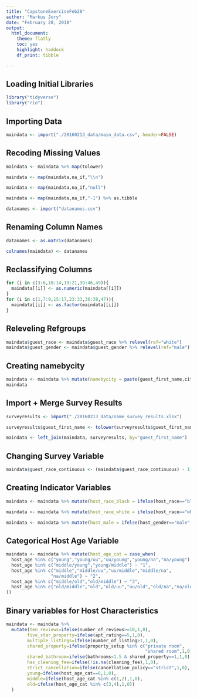 ```yaml
---
title: "CapstoneExerciseFeb28"
author: "Markus Jury"
date: "February 28, 2018"
output: 
  html_document:
    theme: flatly
    toc: yes
    highlight: haddock
    df_print: tibble

---
```


## Loading Initial Libraries
```r
library("tidyverse")
library("rio")

```


## Importing Data

```r
maindata <- import("./20160213_data/main_data.csv", header=FALSE)
```

## Recoding Missing Values

```r
maindata <- maindata %>% map(tolower)
```

```r
maindata <- map(maindata,na_if,"\\n")
```

```r
maindata <- map(maindata,na_if,"null")
```

```r
maindata <- map(maindata,na_if,"-1") %>% as.tibble
```

```r
datanames <- import("datanames.csv")
```

## Renaming Column Names

```r
datanames <- as.matrix(datanames)
```

```r
colnames(maindata) <- datanames
```

## Reclassifying Columns

```r
for (i in c(3:6,10:14,19:21,39:46,49)){
  maindata[[i]] <- as.numeric(maindata[[i]])
}
for (i in c(1,7:9,15:17,23:33,36:38,47)){
  maindata[[i]] <- as.factor(maindata[[i]])
}
```

## Releveling Refgroups

```r
maindata$guest_race <- maindata$guest_race %>% relevel(ref="white")
maindata$guest_gender <- maindata$guest_gender %>% relevel(ref="male")
```

## Creating namebycity

```r
maindata <- maindata %>% mutate(namebycity = paste(guest_first_name,city))
maindata
```

## Import + Merge Survey Results

```r
surveyresults <- import("./20160213_data/name_survey_results.xlsx")
```

```r
surveyresults$guest_first_name <- tolower(surveyresults$guest_first_name)
```

```r
maindata <- left_join(maindata, surveyresults, by="guest_first_name")
```

## Changing Survey Variable

```r
maindata$guest_race_continuous <- (maindata$guest_race_continuous) - 1
```

## Creating Indicator Variables

```r
maindata <- maindata %>% mutate(host_race_black = ifelse(host_race=="black",1,0))
```

```r
maindata <- maindata %>% mutate(host_race_white = ifelse(host_race=="white",1,0))
```

```r
maindata <- maindata %>% mutate(host_male = ifelse(host_gender=="male",1,0))
```
 
## Categorical Host Age Variable

```r
maindata <- maindata %>% mutate(host_age_cat = case_when(
  host_age %in% c("young","young/uu","uu/young","young/na","na/young") ~ "0",
  host_age %in% c("middle/young","young/middle") ~ "1",
  host_age %in% c("middle","middle/uu","uu/middle","middle/na",
                 "na/middle") ~ "2",
  host_age %in% c("middle/old","old/middle") ~ "3",
  host_age %in% c("old/middle","old","old/uu","uu/old","old/na","na/old") ~ "4"
))
```

## Binary variables for Host Characteristics

```r
maindata <- maindata %>% 
  mutate(ten_reviews=ifelse(number_of_reviews>=10,1,0),
        five_star_property=ifelse(apt_rating==5,1,0),
        multiple_listings=ifelse(number_of_listing>1,1,0),
        shared_property=ifelse(property_setup %in% c("private room",
                                                     "shared room",1,0),
        shared_bathroom=ifelse(bathrooms<1.5 & shared_property==1,1,0),
        has_cleaning_fee=ifelse(!is.na(cleaning_fee),1,0),
        strict_cancellation=ifelse(cancellation_policy=="strict",1,0),
        young=ifelse(host_age_cat==0,1,0),
        middle=ifelse(host_age_cat %in% c(1,2),1,0),
        old=ifelse(host_age_cat %in% c(3,4),1,0))
  )
```
                            
                                





